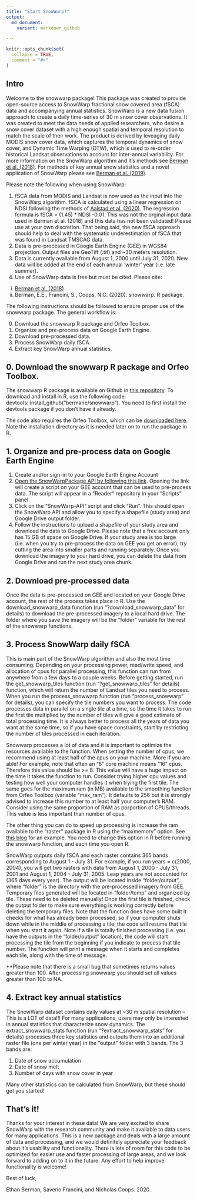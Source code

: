 ---
title: "Start SnowWarp!"
output: 
  md_document: 
    variant: markdown_github

---

```{r, include = FALSE}
knitr::opts_chunk$set(
  collapse = TRUE,
  comment = "#>"
)
```

## Intro

Welcome to the snowwarp package! This package was created to provide open-source access to SnowWarp fractional snow covered area (fSCA) data and accompanying annual statistics. SnowWarp is a new data fusion approach to create a daily time-series of 30 m snow cover observations. It was created to meet the data needs of applied researchers, who desire a snow cover dataset with a high enough spatial and temporal resolution to match the scale of their work. The product is derived by leveaging daily MODIS snow cover data, which captures the temporal dynamics of snow cover, and Dynamic Time Warping (DTW), which is used to re-order historical Landsat observations to account for inter-annual variability. For more information on the SnowWarp algorithm and it's methods see [Berman et al. (2018)](https://www.sciencedirect.com/science/article/abs/pii/S0034425718303626). For methods of key annual snow statistics and a novel application of SnowWarp please see [Berman et al. (2019)](https://journals.plos.org/plosone/article?id=10.1371/journal.pone.0215243). 

Please note the following when using SnowWarp:

1. fSCA data from MODIS and Landsat is now used as the input into the SnowWarp algorithm. fSCA is calculated using a linear regression on NDSI following the methods of [Aalstad et al. (2020)](https://www.sciencedirect.com/science/article/pii/S0034425719306388). The regression formula is fSCA = (1.45) * NDSI -0.01. This was not the orginal input data used in Berman et al. (2018) and this data has not been validated! Please use at your own discretion. That being said, the new fSCA approach should help to deal with the systematic underestimation of fSCA that was found in Landsat TMSCAG data.
2. Data is pre-processed in Google Earth Engine (GEE) in WGS84 projection. Output files are GeoTiff (.tif) and ~30 meters resolution.
3. Data is currently available from August 1, 2000 until July 31, 2020. New data will be added at the end of each annual 'winter' year (i.e. late summer).
3. Use of SnowWarp data is free but must be cited. Please cite:
  i) [Berman et al. (2018)](https://www.sciencedirect.com/science/article/abs/pii/S0034425718303626)
  ii) Berman, E.E., Francini, S., Coops, N.C. (2020). snowwarp. R package.

The following instructions should be followed to ensure proper use of the snowwarp package. The general workflow is:

0. Download the snowwarp R package and Orfeo Toolbox.
1. Organize and pre-process data on Google Earth Engine.
2. Download pre-processed data.
3. Process SnowWarp daily fSCA.
4. Extract key SnowWarp annual statistics.

## 0. Download the snowwarp R package and Orfeo Toolbox.

The snowwarp R package is available on Github in [this repository](https://github.com/bermane/snowwarp). To download and install in R, use the following code: devtools::install_github("bermane/snowwarp"). You need to first install the devtools package if you don't have it already.

The code also requires the Orfeo Toolbox, which can be [downloaded here](https://www.orfeo-toolbox.org/). Note the installation directory as it is needed later on to run the package in R.

## 1. Organize and pre-process data on Google Earth Engine

1. Create and/or sign-in to your Google Earth Engine Account
2. [Open the SnowWarpPackage API by following this link](https://code.earthengine.google.com/?accept_repo=users/sfrancini/SnowWarpPackage). Opening the link will create a script on your GEE account that can be used to pre-process data. The script will appear in a "Reader" repository in your "Scripts" panel.
3.  Click on the "SnowWarp-API" script and click "Run". This should open the SnowWarp API and allow you to specify a shapefile (study area) and Google Drive output folder.
4. Follow the instructions to upload a shapefile of your study area and download the data to Google Drive. Please note that a free account only has 15 GB of space on Google Drive. If your study area is too large (i.e. when you try to pre-process the data on GEE you get an error), try cutting the area into smaller parts and running separately. Once you download the imagery to your hard drive, you can delete the data from Google Drive and run the next study area chunk.

## 2. Download pre-processed data

Once the data is pre-processed on GEE and located on your Google Drive account, the rest of the process takes place in R. Use the download_snowwarp_data function (run "?download_snowwarp_data" for details) to download the pre-processed imagery to a local hard drive. The folder where you save the imagery will be the "folder" variable for the rest of the snowwarp functions.

## 3. Process SnowWarp daily fSCA

This is main part of the SnowWarp algorithm and also the most time consuming. Depending on your processing power, read/write speed, and allocation of cpus for parallel processing, this function can run from anywhere from a few days to a couple weeks. Before getting started, run the get_snowwarp_tiles function (run "?get_snowwarp_tiles" for details) function, which will return the number of Landsat tiles you need to process. When you run the process_snowwarp function (run "process_snowwarp" for details), you can specify the tile numbers you want to process. The code processes data in parallel on a single tile at a time, so the time it takes to run the first tile multiplied by the number of tiles will give a good estimate of total processing time. It is always better to process all the years of data you want at the same time, so if you have space constraints, start by restricting the number of tiles processed in each iteration. 

Snowwarp processes a lot of data and it is important to optimize the resources available to the function. When setting the number of cpus, we recommend using at least half of the cpus on your machine. More if you are able! For example, note that often an "8" core machine means "16" cpus. Therefore this value should be >= 8. This value will have a huge impact on the time it takes the function to run. Consider trying higher cpu values and testing how well your computer handles it when trying the first tile. The same goes for the maximum ram (in MB) available to the smoothing function from Orfeo Toolbox (variable "max_ram"). It defaults to 256 but it is strongly advised to increase this number to at least half your computer's RAM. Consider using the same proportion of RAM as porportion of CPUS/threads. This value is less important than number of cpus.

The other thing you can do to speed up processing is increase the ram available to the "raster" package in R using the "maxmemory" option. See [this blog](https://www.gis-blog.com/increasing-the-speed-of-raster-processing-with-r-part-13/) for an example. You need to change this option in R before running the snowwarp function, and each time you open R.

SnowWarp outputs daily fSCA and each raster contains 365 bands corresponding to August 1 - July 31. For example, if you run years = c(2000, 2004), you will get two rasters with data from August 1, 2000 - July 31, 2001 and August 1, 2004 - July 31, 2005. Leap years are not accounted for (365 days every year). The output will be located inside "folder/output", where "folder" is the directory with the pre-processed imagery from GEE. Temporary files generated will be located in "folder/temp" and organized by tile. These need to be deleted manually! Once the first tile is finished, check the output folder to make sure everything is working correctly before deleting the temporary files. Note that the function does have some built it checks for what has already been processed, so if your computer shuts down while in the middle of processing a tile, the code will resume that tile when you start it again. Note if a tile is totally finished processing (i.e. you have the outputs in the "folder/output" location), the code will start processing the tile from the beginning if you indicate to process that tile number. The function will print a message when it starts and completes each tile, along with the time of message. 

**Please note that there is a small bug that sometimes returns values greater than 100. After processing snowwarp you should set all values greater than 100 to NA.

## 4. Extract key annual statistics

The SnowWarp dataset contains daily values at ~30 m spatial resolution -- This is a LOT of data!!! For many applications, users may only be interested in annual statistics that characterize snow dynamics. The extract_snowwarp_stats function (run "?extract_snowwarp_stats" for details) processes three key statistics and outputs them into an additional raster file (one per winter year) in the "output" folder with 3 bands. The 3 bands are:

1. Date of snow accumulation
2. Date of snow melt
3. Number of days with snow cover in year

Many other statistics can be calculated from SnowWarp, but these should get you started!

## That's it!

Thanks for your interest in these data! We are very excited to share SnowWarp with the research community and make it available to data users for many applications. This is a new package and deals with a large amount of data and processing, and we would definitely appreciate your feedback about it's usability and functionality. There is lots of room for this code to be optimized for easier use and faster processing of large areas, and we look forward to adding on to it in the future. Any effort to help improve functionality is welcome!

Best of luck,

Ethan Berman, Saverio Francini, and Nicholas Coops. 2020.


